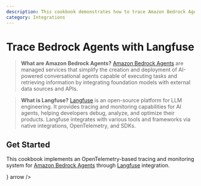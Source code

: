 ```yaml
---
description: This cookbook demonstrates how to trace Amazon Bedrock Agents with Langfuse.
category: Integrations
---
```



# Trace Bedrock Agents with Langfuse

> **What are Amazon Bedrock Agents?**
> [Amazon Bedrock Agents](https://aws.amazon.com/bedrock/agents/) are managed services that simplify the creation and deployment of AI-powered conversational agents capable of executing tasks and retrieving information by integrating foundation models with external data sources and APIs.

> **What is Langfuse?**
> [Langfuse](https://langfuse.com/) is an open-source platform for LLM engineering. It provides tracing and monitoring capabilities for AI agents, helping developers debug, analyze, and optimize their products. Langfuse integrates with various tools and frameworks via native integrations, OpenTelemetry, and SDKs.

## Get Started

This cookbook implements an OpenTelemetry-based tracing and monitoring system for [Amazon Bedrock Agents](https://aws.amazon.com/bedrock/agents/) through [Langfuse](https://langfuse.com/) integration.

<Cards num={1}>
  <Cards.Card
    title="AWS Bedrock Agent Samples Notebook"
    href="https://github.com/awslabs/amazon-bedrock-agent-samples/blob/main/examples/agent_observability/OpenTelemetry-Agent-Instrumentation/README.md"
    icon={<BookOpen />}
    arrow
  />
</Cards>
